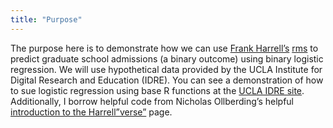 ```yaml
---
title: "Purpose"
---
```


The purpose here is to demonstrate how we can use [Frank Harrell's](https://www.fharrell.com/) [rms](https://cran.r-project.org/web/packages/rms/rms.pdf) to predict graduate school admissions (a binary outcome) using binary logistic regression. We will use hypothetical data provided by the UCLA Institute for Digital Research and Education (IDRE). You can see a demonstration of how to sue logistic regression using base R functions at the [UCLA IDRE site](https://stats.idre.ucla.edu/r/dae/logit-regression/). Additionally, I borrow helpful code from Nicholas Ollberding's helpful [introduction to the Harrell"verse"](https://www.nicholas-ollberding.com/post/an-introduction-to-the-harrell-verse-predictive-modeling-using-the-hmisc-and-rms-packages/) page.  